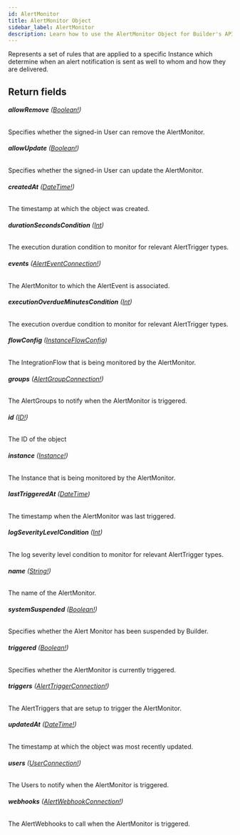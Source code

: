 ```yaml
---
id: AlertMonitor
title: AlertMonitor Object
sidebar_label: AlertMonitor
description: Learn how to use the AlertMonitor Object for Builder's API.
---
```


Represents a set of rules that are applied to a specific Instance which
determine when an alert notification is sent as well to whom and how they
are delivered.

## Return fields

###### <b>allowRemove</b> ([Boolean!](/self-managed/composer/builder/api/schema/scalar/Boolean.mdx))

Specifies whether the signed-in User can remove the AlertMonitor.

###### <b>allowUpdate</b> ([Boolean!](/self-managed/composer/builder/api/schema/scalar/Boolean.mdx))

Specifies whether the signed-in User can update the AlertMonitor.

###### <b>createdAt</b> ([DateTime!](/self-managed/composer/builder/api/schema/scalar/DateTime.mdx))

The timestamp at which the object was created.

###### <b>durationSecondsCondition</b> ([Int](/self-managed/composer/builder/api/schema/scalar/Int.mdx))

The execution duration condition to monitor for relevant AlertTrigger types.

###### <b>events</b> ([AlertEventConnection!](/self-managed/composer/builder/api/schema/object/AlertEventConnection.mdx))

The AlertMonitor to which the AlertEvent is associated.

###### <b>executionOverdueMinutesCondition</b> ([Int](/self-managed/composer/builder/api/schema/scalar/Int.mdx))

The execution overdue condition to monitor for relevant AlertTrigger types.

###### <b>flowConfig</b> ([InstanceFlowConfig](/self-managed/composer/builder/api/schema/object/InstanceFlowConfig.mdx))

The IntegrationFlow that is being monitored by the AlertMonitor.

###### <b>groups</b> ([AlertGroupConnection!](/self-managed/composer/builder/api/schema/object/AlertGroupConnection.mdx))

The AlertGroups to notify when the AlertMonitor is triggered.

###### <b>id</b> ([ID!](/self-managed/composer/builder/api/schema/scalar/ID.mdx))

The ID of the object

###### <b>instance</b> ([Instance!](/self-managed/composer/builder/api/schema/object/Instance.mdx))

The Instance that is being monitored by the AlertMonitor.

###### <b>lastTriggeredAt</b> ([DateTime](/self-managed/composer/builder/api/schema/scalar/DateTime.mdx))

The timestamp when the AlertMonitor was last triggered.

###### <b>logSeverityLevelCondition</b> ([Int](/self-managed/composer/builder/api/schema/scalar/Int.mdx))

The log severity level condition to monitor for relevant AlertTrigger types.

###### <b>name</b> ([String!](/self-managed/composer/builder/api/schema/scalar/String.mdx))

The name of the AlertMonitor.

###### <b>systemSuspended</b> ([Boolean!](/self-managed/composer/builder/api/schema/scalar/Boolean.mdx))

Specifies whether the Alert Monitor has been suspended by Builder.

###### <b>triggered</b> ([Boolean!](/self-managed/composer/builder/api/schema/scalar/Boolean.mdx))

Specifies whether the AlertMonitor is currently triggered.

###### <b>triggers</b> ([AlertTriggerConnection!](/self-managed/composer/builder/api/schema/object/AlertTriggerConnection.mdx))

The AlertTriggers that are setup to trigger the AlertMonitor.

###### <b>updatedAt</b> ([DateTime!](/self-managed/composer/builder/api/schema/scalar/DateTime.mdx))

The timestamp at which the object was most recently updated.

###### <b>users</b> ([UserConnection!](/self-managed/composer/builder/api/schema/object/UserConnection.mdx))

The Users to notify when the AlertMonitor is triggered.

###### <b>webhooks</b> ([AlertWebhookConnection!](/self-managed/composer/builder/api/schema/object/AlertWebhookConnection.mdx))

The AlertWebhooks to call when the AlertMonitor is triggered.
